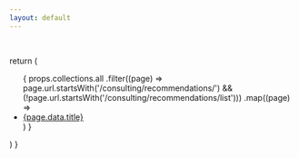 ```yaml
---
layout: default
---
```


<pre>
  <RecoList {...props} />
</pre>

  return (
    <ul className="icon-list">
      {
        props.collections.all
          .filter((page) => page.url.startsWith('/consulting/recommendations/') && (!page.url.startsWith('/consulting/recommendations/list')))
          .map((page) => <li className="d-flex mb-1"><a href={page.url}>{page.data.title}</a></li>)
      }
    </ul>
  )
}

